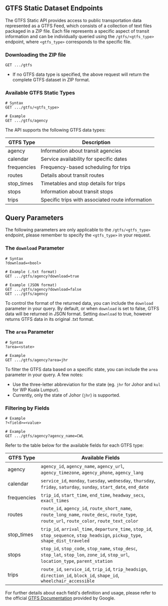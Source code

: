 ## GTFS Static Dataset Endpoints

The GTFS Static API provides access to public transportation data represented as a GTFS Feed, which consists of a collection of text files packaged in a ZIP file. Each file represents a specific aspect of transit information and can be individually queried using the `/gtfs/<gtfs_type>` endpoint, where `<gtfs_type>` corresponds to the specific file.

### Downloading the ZIP file

```http
GET .../gtfs
```

- If no GTFS data type is specified, the above request will return the complete GTFS dataset in ZIP format.

### Available GTFS Static Types

```http
# Syntax
GET .../gtfs/<gtfs_type>

# Example
GET .../gtfs/agency
```

The API supports the following GTFS data types:

| GTFS Type   | Description                                      |
| ----------- | ------------------------------------------------ |
| agency      | Information about transit agencies               |
| calendar    | Service availability for specific dates          |
| frequencies | Frequency-based scheduling for trips             |
| routes      | Details about transit routes                     |
| stop_times  | Timetables and stop details for trips            |
| stops       | Information about transit stops                  |
| trips       | Specific trips with associated route information |

## Query Parameters

The following parameters are only applicable to the `/gtfs/<gtfs_type>` endpoint, please remember to specify the `<gtfs_type>` in your request.

### The `download` Parameter

```http
# Syntax
?download=<bool>

# Example (.txt format)
GET .../gtfs/agency?download=true

# Example (JSON format)
GET .../gtfs/agency?download=false
GET .../gtfs/agency
```

To control the format of the returned data, you can include the `download` parameter in your query. By default, or when `download` is set to false, GTFS data will be returned in JSON format. Setting `download` to true, however returns GTFS data in its original .txt format.

### The `area` Parameter

```http
# Syntax
?area=<state>

# Example
GET .../gtfs/agency?area=jhr
```

To filter the GTFS data based on a specific state, you can include the `area` parameter in your query. A few notes:
- Use the three-letter abbreviation for the state (eg. `jhr` for Johor and `kul` for WP Kuala Lumpur).
- Currently, only the state of Johor (`jhr`) is supported.

### Filtering by Fields

```http
# Example
?<field>=<value>

# Example
GET .../gtfs/agency?agency_name=CWL
```

Refer to the table below for the available fields for each GTFS type:

| GTFS Type   | Available Fields                                                                                                                           |
| ----------- | ------------------------------------------------------------------------------------------------------------------------------------------ |
| agency      | `agency_id`, `agency_name`, `agency_url`, `agency_timezone`, `agency_phone`, `agency_lang`                                                 |
| calendar    | `service_id`, `monday`, `tuesday`, `wednesday`, `thursday`, `friday`, `saturday`, `sunday`, `start_date`, `end_date`                       |
| frequencies | `trip_id`, `start_time`, `end_time`, `headway_secs`, `exact_times`                                                                         |
| routes      | `route_id`, `agency_id`, `route_short_name`, `route_long_name`, `route_desc`, `route_type`, `route_url`, `route_color`, `route_text_color` |
| stop_times  | `trip_id`, `arrival_time`, `departure_time`, `stop_id`, `stop_sequence`, `stop_headsign`, `pickup_type`, `shape_dist_traveled`             |
| stops       | `stop_id`, `stop_code`, `stop_name`, `stop_desc`, `stop_lat`, `stop_lon`, `zone_id`, `stop_url`, `location_type`, `parent_station`         |
| trips       | `route_id`, `service_id`, `trip_id`, `trip_headsign`, `direction_id`, `block_id`, `shape_id`, `wheelchair_accessible`                      |

For further details about each field's definition and usage, please refer to the official [GTFS Documentation](https://developers.google.com/transit/gtfs/reference#field_definitions) provided by Google.
